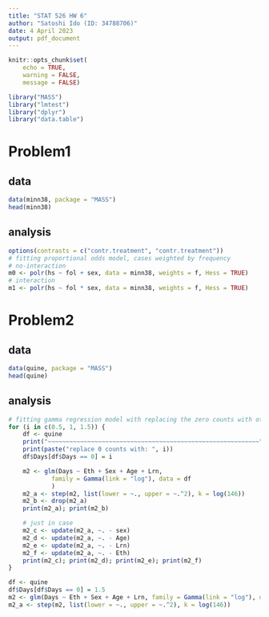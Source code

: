 ```yaml
---
title: "STAT 526 HW 6"
author: "Satoshi Ido (ID: 34788706)"
date: 4 April 2023
output: pdf_document
---
```


```r
knitr::opts_chunk$set(
    echo = TRUE,
    warning = FALSE,
    message = FALSE)
```

```r
library("MASS")
library("lmtest")
library("dplyr")
library("data.table")
```

# Problem1
## data
```r
data(minn38, package = "MASS")
head(minn38)
```

## analysis
```r
options(contrasts = c("contr.treatment", "contr.treatment"))
# fitting proportional odds model, cases weighted by frequency
# no-interaction
m0 <- polr(hs ~ fol + sex, data = minn38, weights = f, Hess = TRUE)
# interaction
m1 <- polr(hs ~ fol * sex, data = minn38, weights = f, Hess = TRUE)
```

# Problem2
## data
```r
data(quine, package = "MASS")
head(quine)
```

## analysis
```r
# fitting gamma regression model with replacing the zero counts with other small numbers
for (i in c(0.5, 1, 1.5)) {
    df <- quine
    print("~~~~~~~~~~~~~~~~~~~~~~~~~~~~~~~~~~~~~~~~~~~~~~~~~~~~~~~~~~~")
    print(paste("replace 0 counts with: ", i))
    df$Days[df$Days == 0] = i

    m2 <- glm(Days ~ Eth + Sex + Age + Lrn, 
            family = Gamma(link = "log"), data = df
            )
    m2_a <- step(m2, list(lower = ~., upper = ~.^2), k = log(146))
    m2_b <- drop(m2_a)
    print(m2_a); print(m2_b)

    # just in case
    m2_c <- update(m2_a, ~. - sex)
    m2_d <- update(m2_a, ~. - Age)
    m2_e <- update(m2_a, ~. - Lrn)
    m2_f <- update(m2_a, ~. - Eth)
    print(m2_c); print(m2_d); print(m2_e); print(m2_f)
}


```

```r
df <- quine
df$Days[df$Days == 0] = 1.5
m2 <- glm(Days ~ Eth + Sex + Age + Lrn, family = Gamma(link = "log"), data = df)
m2_a <- step(m2, list(lower = ~., upper = ~.^2), k = log(146))
```